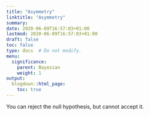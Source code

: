 ```yaml
---
title: "Asymmetry"
linktitle: "Asymmetry"
summary:
date: 2020-06-09T16:57:03+01:00
lastmod: 2020-06-09T16:57:03+01:00
draft: false  
toc: false
type: docs  # Do not modify.
menu:
  significance:
    parent: Bayesian
    weight: 1
output:
  blogdown::html_page:
    toc: true
---
```


You can reject the null hypothesis, but cannot accept it.

